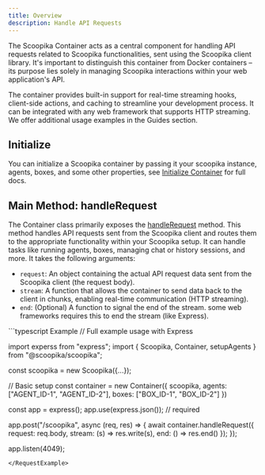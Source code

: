 ```yaml
---
title: Overview
description: Handle API Requests
---
```


The Scoopika Container acts as a central component for handling API requests related to Scoopika functionalities, sent using the Scoopika client library. It's important to distinguish this container from Docker containers – its purpose lies solely in managing Scoopika interactions within your web application's API.

The container provides built-in support for real-time streaming hooks, client-side actions, and caching to streamline your development process. It can be integrated with any web framework that supports HTTP streaming. We offer additional usage examples in the Guides section.

## Initialize

You can initialize a Scoopika container by passing it your scoopika instance, agents, boxes, and some other properties, see [Initialize Container](/packages/ts/scoopika/container/init) for full docs.

## Main Method: handleRequest

The Container class primarily exposes the [handleRequest](/packages/ts/scoopika/container/handle-request) method. This method handles API requests sent from the Scoopika client and routes them to the appropriate functionality within your Scoopika setup. It can handle tasks like running agents, boxes, managing chat or history sessions, and more. It takes the following arguments:

- `request`: An object containing the actual API request data sent from the Scoopika client (the request body).
- `stream`: A function that allows the container to send data back to the client in chunks, enabling real-time communication (HTTP streaming).
- `end`: (Optional) A function to signal the end of the stream. some web frameworks requires this to end the stream (like Express).

<RequestExample>
```typescript Example
// Full example usage with Express

import experss from "express";
import {
	Scoopika,
	Container,
	setupAgents
} from "@scoopika/scoopika";

const scoopika = new Scoopika({...});

// Basic setup
const container = new Container({
	scoopika,
	agents: ["AGENT_ID-1", "AGENT_ID-2"],
	boxes: ["BOX_ID-1", "BOX_ID-2"]
})

const app = express();
app.use(express.json()); // required

app.post("/scoopika", async (req, res) => {
	await container.handleRequest({
		request: req.body,
		stream: (s) => res.write(s),
		end: () => res.end()
	});
});

app.listen(4049);
```
</RequestExample>